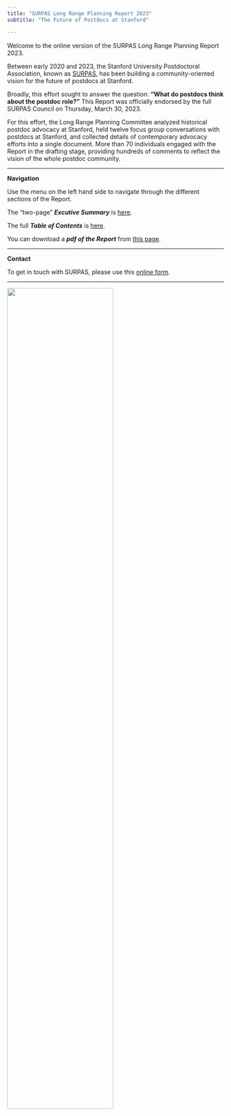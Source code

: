 ```yaml
---
title: "SURPAS Long Range Planning Report 2023"
subtitle: "The Future of Postdocs at Stanford"

---
```


Welcome to the online version of the SURPAS Long Range Planning Report 2023. 

Between early 2020 and 2023, the Stanford University Postdoctoral Association, known as [SURPAS](https://surpas.stanford.edu/), has been building a community-oriented vision for the future of postdocs at Stanford.

Broadly, this effort sought to answer the question: **“What do postdocs think about the postdoc role?”** This Report was officially endorsed by the full SURPAS Council on Thursday, March 30, 2023. 

For this effort, the Long Range Planning Committee analyzed historical postdoc advocacy at Stanford, held twelve focus group conversations with postdocs at Stanford, and collected details of contemporary advocacy efforts into a single document. More than 70 individuals engaged with the Report in the drafting stage, providing hundreds of comments to reflect the vision of the whole postdoc community.

---

**Navigation**

Use the menu on the left hand side to navigate through the different sections of the Report. 

The "two-page" ***Excutive Summary*** is [here](execsumm.qmd).

The full ***Table of Contents*** is [here](contents.qmd).

You can download a ***pdf of the Report*** from [this page](downloads.qmd).

---

**Contact**

To get in touch with SURPAS, please use this [online form](https://surpas.stanford.edu/contact-us/#messageus).

---

[![](images/SURPAS_logo_1_cw.png){width=70%}](https://surpas.stanford.edu/)
